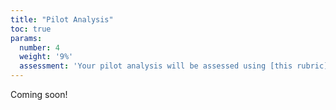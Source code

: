 ```yaml
---
title: "Pilot Analysis"
toc: true
params:
  number: 4
  weight: '9%'
  assessment: 'Your pilot analysis will be assessed using [this rubric](project/pilot_analysis/rubric.html){target="_blank"}.'
---
```


Coming soon!
